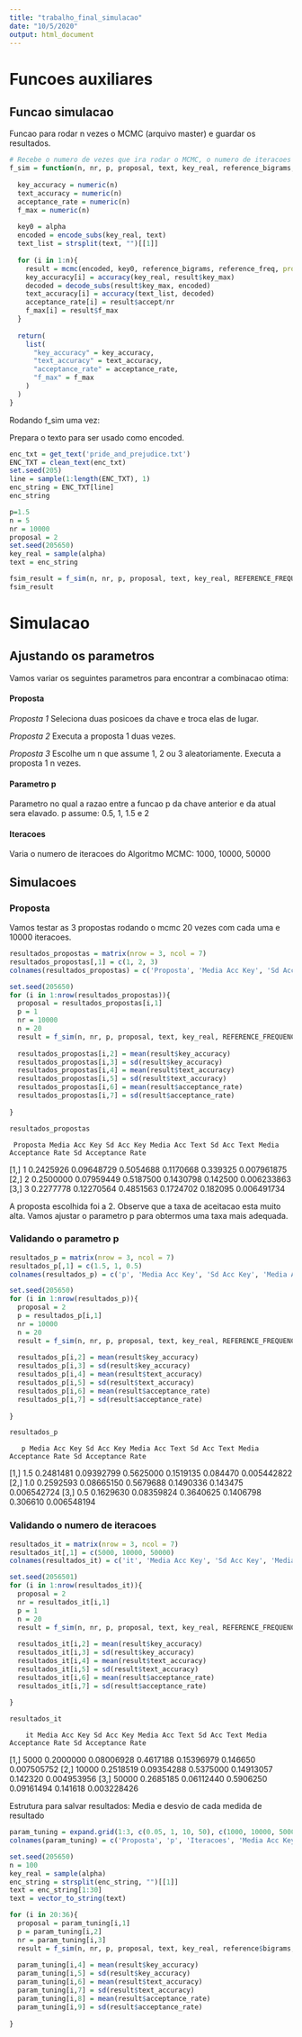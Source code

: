 ```yaml
---
title: "trabalho_final_simulacao"
date: "10/5/2020"
output: html_document
---
```


# Funcoes auxiliares

## Funcao simulacao

Funcao para rodar n vezes o MCMC (arquivo master) e guardar os resultados.

```r

# Recebe o numero de vezes que ira rodar o MCMC, o numero de iteracoes que o MCMC tera, o parametro p e a proposta a ser usada.
f_sim = function(n, nr, p, proposal, text, key_real, reference_bigrams, reference_freq){
  
  key_accuracy = numeric(n)
  text_accuracy = numeric(n)
  acceptance_rate = numeric(n)
  f_max = numeric(n)
  
  key0 = alpha
  encoded = encode_subs(key_real, text)
  text_list = strsplit(text, "")[[1]]
  
  for (i in 1:n){
    result = mcmc(encoded, key0, reference_bigrams, reference_freq, proposal = proposal, nr = nr, p = p)
    key_accuracy[i] = accuracy(key_real, result$key_max)
    decoded = decode_subs(result$key_max, encoded)
    text_accuracy[i] = accuracy(text_list, decoded)
    acceptance_rate[i] = result$accept/nr
    f_max[i] = result$f_max
  }
  
  return(
    list(
      "key_accuracy" = key_accuracy,
      "text_accuracy" = text_accuracy,
      "acceptance_rate" = acceptance_rate,
      "f_max" = f_max
    )
  )
}

```


Rodando f_sim uma vez:

Prepara o texto para ser usado como encoded.
```r
enc_txt = get_text('pride_and_prejudice.txt')
ENC_TXT = clean_text(enc_txt)
set.seed(205)
line = sample(1:length(ENC_TXT), 1)
enc_string = ENC_TXT[line]
enc_string
```


```r
p=1.5
n = 5
nr = 10000
proposal = 2
set.seed(205650)
key_real = sample(alpha)
text = enc_string

fsim_result = f_sim(n, nr, p, proposal, text, key_real, REFERENCE_FREQUENCY$bigrams, REFERENCE_FREQUENCY$Freq)
fsim_result
```


# Simulacao 

## Ajustando os parametros

Vamos variar os seguintes parametros para encontrar a combinacao otima: 

#### Proposta 
*Proposta 1*
Seleciona duas posicoes da chave e troca elas de lugar.

*Proposta 2*
Executa a proposta 1 duas vezes.

*Proposta 3*
Escolhe um n que assume 1, 2 ou 3 aleatoriamente. Executa a proposta 1 n vezes.

#### Parametro p 

Parametro no qual a razao entre a funcao p da chave anterior e da atual sera elavado. 
p assume: 0.5, 1, 1.5 e 2


#### Iteracoes

Varia o numero de iteracoes do Algoritmo MCMC: 1000, 10000, 50000

## Simulacoes

### Proposta

Vamos testar as 3 propostas rodando o mcmc 20 vezes com cada uma e 10000 iteracoes.

```r
resultados_propostas = matrix(nrow = 3, ncol = 7)
resultados_propostas[,1] = c(1, 2, 3)
colnames(resultados_propostas) = c('Proposta', 'Media Acc Key', 'Sd Acc Key', 'Media Acc Text', 'Sd Acc Text', 'Media Acceptance Rate', 'Sd Acceptance Rate')

set.seed(205650)
for (i in 1:nrow(resultados_propostas)){
  proposal = resultados_propostas[i,1]
  p = 1
  nr = 10000
  n = 20
  result = f_sim(n, nr, p, proposal, text, key_real, REFERENCE_FREQUENCY$bigrams, REFERENCE_FREQUENCY$Freq)
  
  resultados_propostas[i,2] = mean(result$key_accuracy)
  resultados_propostas[i,3] = sd(result$key_accuracy)
  resultados_propostas[i,4] = mean(result$text_accuracy)
  resultados_propostas[i,5] = sd(result$text_accuracy)
  resultados_propostas[i,6] = mean(result$acceptance_rate)
  resultados_propostas[i,7] = sd(result$acceptance_rate)
  
}

resultados_propostas

```


     Proposta Media Acc Key Sd Acc Key Media Acc Text Sd Acc Text Media Acceptance Rate Sd Acceptance Rate
[1,]        1     0.2425926 0.09648729      0.5054688   0.1170668              0.339325        0.007961875
[2,]        2     0.2500000 0.07959449      0.5187500   0.1430798              0.142500        0.006233863
[3,]        3     0.2277778 0.12270564      0.4851563   0.1724702              0.182095        0.006491734

A proposta escolhida foi a 2. Observe que a taxa de aceitacao esta muito alta. Vamos ajustar o parametro p para obtermos uma taxa mais adequada.

### Validando o parametro p


```r
resultados_p = matrix(nrow = 3, ncol = 7)
resultados_p[,1] = c(1.5, 1, 0.5)
colnames(resultados_p) = c('p', 'Media Acc Key', 'Sd Acc Key', 'Media Acc Text', 'Sd Acc Text', 'Media Acceptance Rate', 'Sd Acceptance Rate')

set.seed(205650)
for (i in 1:nrow(resultados_p)){
  proposal = 2
  p = resultados_p[i,1]
  nr = 10000
  n = 20
  result = f_sim(n, nr, p, proposal, text, key_real, REFERENCE_FREQUENCY$bigrams, REFERENCE_FREQUENCY$Freq)
  
  resultados_p[i,2] = mean(result$key_accuracy)
  resultados_p[i,3] = sd(result$key_accuracy)
  resultados_p[i,4] = mean(result$text_accuracy)
  resultados_p[i,5] = sd(result$text_accuracy)
  resultados_p[i,6] = mean(result$acceptance_rate)
  resultados_p[i,7] = sd(result$acceptance_rate)
  
}

resultados_p
```


       p Media Acc Key Sd Acc Key Media Acc Text Sd Acc Text Media Acceptance Rate Sd Acceptance Rate
[1,] 1.5     0.2481481 0.09392799      0.5625000   0.1519135              0.084470        0.005442822
[2,] 1.0     0.2592593 0.08665150      0.5679688   0.1490336              0.143475        0.006542724
[3,] 0.5     0.1629630 0.08359824      0.3640625   0.1406798              0.306610        0.006548194


### Validando o numero de iteracoes

```r
resultados_it = matrix(nrow = 3, ncol = 7)
resultados_it[,1] = c(5000, 10000, 50000)
colnames(resultados_it) = c('it', 'Media Acc Key', 'Sd Acc Key', 'Media Acc Text', 'Sd Acc Text', 'Media Acceptance Rate', 'Sd Acceptance Rate')

set.seed(2056501)
for (i in 1:nrow(resultados_it)){
  proposal = 2
  nr = resultados_it[i,1]
  p = 1
  n = 20
  result = f_sim(n, nr, p, proposal, text, key_real, REFERENCE_FREQUENCY$bigrams, REFERENCE_FREQUENCY$Freq)
  
  resultados_it[i,2] = mean(result$key_accuracy)
  resultados_it[i,3] = sd(result$key_accuracy)
  resultados_it[i,4] = mean(result$text_accuracy)
  resultados_it[i,5] = sd(result$text_accuracy)
  resultados_it[i,6] = mean(result$acceptance_rate)
  resultados_it[i,7] = sd(result$acceptance_rate)
  
}

resultados_it
```

        it Media Acc Key Sd Acc Key Media Acc Text Sd Acc Text Media Acceptance Rate Sd Acceptance Rate
[1,]  5000     0.2000000 0.08006928      0.4617188  0.15396979              0.146650        0.007505752
[2,] 10000     0.2518519 0.09354288      0.5375000  0.14913057              0.142320        0.004953956
[3,] 50000     0.2685185 0.06112440      0.5906250  0.09161494              0.141618        0.003228426


Estrutura para salvar resultados: Media e desvio de cada medida de resultado
```r
param_tuning = expand.grid(1:3, c(0.05, 1, 10, 50), c(1000, 10000, 50000), 1:1, 1:1, 1:1, 1:1, 1:1, 1:1)
colnames(param_tuning) = c('Proposta', 'p', 'Iteracoes', 'Media Acc Key', 'Sd Acc Key', 'Media Acc Text', 'Sd Acc Text', 'Media Acceptance Rate', 'Sd Acceptance Rate')
```



```r
set.seed(205650)
n = 100
key_real = sample(alpha)
enc_string = strsplit(enc_string, "")[[1]]
text = enc_string[1:30]
text = vector_to_string(text)

for (i in 20:36){
  proposal = param_tuning[i,1]
  p = param_tuning[i,2]
  nr = param_tuning[i,3]
  result = f_sim(n, nr, p, proposal, text, key_real, reference$bigrams, reference$Freq)
  
  param_tuning[i,4] = mean(result$key_accuracy)
  param_tuning[i,5] = sd(result$key_accuracy)
  param_tuning[i,6] = mean(result$text_accuracy)
  param_tuning[i,7] = sd(result$text_accuracy)
  param_tuning[i,8] = mean(result$acceptance_rate)
  param_tuning[i,9] = sd(result$acceptance_rate)
  
}

```


